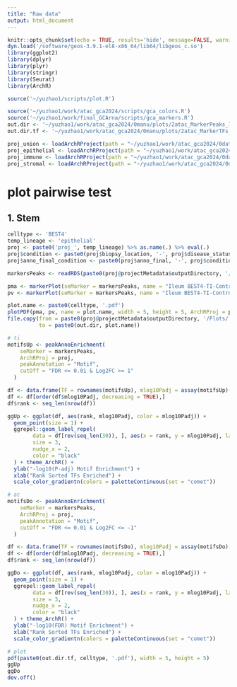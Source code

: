 ```yaml
---
title: "Raw data"
output: html_document
---
```


```r
knitr::opts_chunk$set(echo = TRUE, results='hide', message=FALSE, warning=FALSE, fig.height = 7, fig.width = 7)
dyn.load('/software/geos-3.9.1-el8-x86_64/lib64/libgeos_c.so')
library(ggplot2)
library(dplyr)
library(plyr)
library(stringr)
library(Seurat)
library(ArchR)

source('~/yuzhao1/scripts/plot.R')
```

```r
source('~/yuzhao1/work/atac_gca2024/scripts/gca_colors.R')
source('~/yuzhao1/work/final_GCArna/scripts/gca_markers.R')
out.dir <- '~/yuzhao1/work/atac_gca2024/0manu/plots/2atac_MarkerPeaks_location/'
out.dir.tf <- '~/yuzhao1/work/atac_gca2024/0manu/plots/2atac_MarkerTFs_location/'
```

```r
proj_union <- loadArchRProject(path = "~/yuzhao1/work/atac_gca2024/0dataset/5kmin_6TSS_DoubletRatio2_filtered1/")
proj_epithelial <- loadArchRProject(path = "~/yuzhao1/work/atac_gca2024/0dataset/5kmin_6TSS_DoubletRatio2_epithelial2/")
proj_immune <- loadArchRProject(path = "~/yuzhao1/work/atac_gca2024/0dataset/5kmin_6TSS_DoubletRatio2_immune2/")
proj_stromal <- loadArchRProject(path = "~/yuzhao1/work/atac_gca2024/0dataset/5kmin_6TSS_DoubletRatio2_stromal2/")
```

# plot pairwise test
## 1. Stem

```r
celltype <- 'BEST4'
temp_lineage <- 'epithelial'
proj <- paste0('proj_', temp_lineage) %>% as.name(.) %>% eval(.)
proj$condition <- paste0(proj$biopsy_location, '-', proj$disease_status)
proj$anno_final_condition <- paste0(proj$anno_final, '-', proj$condition)

markersPeaks <- readRDS(paste0(proj@projectMetadata$outputDirectory, '/', 'MarkersPeaks_', temp_lineage, '_', celltype, '.rds'))

pma <- markerPlot(seMarker = markersPeaks, name = "Ileum BEST4-TI-Control", cutOff = "FDR <= 0.01 & abs(Log2FC) >= 1", plotAs = "MA")
pv <- markerPlot(seMarker = markersPeaks, name = "Ileum BEST4-TI-Control", cutOff = "FDR <= 0.01 & abs(Log2FC) >= 1", plotAs = "Volcano")

```

```r
plot.name <- paste0(celltype, '.pdf')
plotPDF(pma, pv, name = plot.name, width = 5, height = 5, ArchRProj = proj, addDOC = FALSE)
file.copy(from = paste0(proj@projectMetadata$outputDirectory, '/Plots/', plot.name),
          to = paste0(out.dir, plot.name))
```

```r
# ti
motifsUp <- peakAnnoEnrichment(
    seMarker = markersPeaks,
    ArchRProj = proj,
    peakAnnotation = "Motif",
    cutOff = "FDR <= 0.01 & Log2FC >= 1"
  )

df <- data.frame(TF = rownames(motifsUp), mlog10Padj = assay(motifsUp)[,1])
df <- df[order(df$mlog10Padj, decreasing = TRUE),]
df$rank <- seq_len(nrow(df))

ggUp <- ggplot(df, aes(rank, mlog10Padj, color = mlog10Padj)) + 
  geom_point(size = 1) +
  ggrepel::geom_label_repel(
        data = df[rev(seq_len(30)), ], aes(x = rank, y = mlog10Padj, label = TF), 
        size = 3,
        nudge_x = 2,
        color = "black"
  ) + theme_ArchR() + 
  ylab("-log10(P-adj) Motif Enrichment") + 
  xlab("Rank Sorted TFs Enriched") +
  scale_color_gradientn(colors = paletteContinuous(set = "comet"))

# ac
motifsDo <- peakAnnoEnrichment(
    seMarker = markersPeaks,
    ArchRProj = proj,
    peakAnnotation = "Motif",
    cutOff = "FDR <= 0.01 & Log2FC <= -1"
  )

df <- data.frame(TF = rownames(motifsDo), mlog10Padj = assay(motifsDo)[,1])
df <- df[order(df$mlog10Padj, decreasing = TRUE),]
df$rank <- seq_len(nrow(df))

ggDo <- ggplot(df, aes(rank, mlog10Padj, color = mlog10Padj)) + 
  geom_point(size = 1) +
  ggrepel::geom_label_repel(
        data = df[rev(seq_len(30)), ], aes(x = rank, y = mlog10Padj, label = TF), 
        size = 3,
        nudge_x = 2,
        color = "black"
  ) + theme_ArchR() + 
  ylab("-log10(FDR) Motif Enrichment") +
  xlab("Rank Sorted TFs Enriched") +
  scale_color_gradientn(colors = paletteContinuous(set = "comet"))

# plot
pdf(paste0(out.dir.tf, celltype, '.pdf'), width = 5, height = 5)
ggUp
ggDo
dev.off()
```































